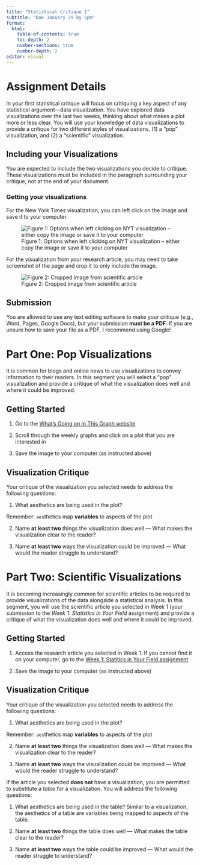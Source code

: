 ```yaml
---
title: "Statistical Critique 1"
subtitle: "Due January 29 by 5pm"
format: 
  html:
    table-of-contents: true
    toc-depth: 2
    number-sections: true
    number-depth: 2
editor: visual
---
```


# Assignment Details

In your first statistical critique will focus on critiquing a key aspect of any statistical argument---data visualization. You have explored data visualizations over the last two weeks, thinking about what makes a plot more or less clear. You will use your knowledge of data visualizations to provide a critique for two different styles of visualizations, (1) a "pop" visualization, and (2) a "scientific" visualization.

## Including your Visualizations

You are expected to include the two visualizations you decide to critique. These visualizations must be included in the paragraph surrounding your critique, not at the end of your document.

### Getting your visualizations

For the New York Times visualization, you can left click on the image and save it to your computer.

![Figure 1: Options when left clicking on NYT visualization -- either copy the image or save it to your computer](images/save_nyt.png)

For the visualization from your research article, you may need to take screenshot of the page and crop it to only include the image.

![Figure 2: Cropped image from scientific article](images/placebo_crop.png)

## Submission

You are allowed to use any text editing software to make your critique (e.g., Word, Pages, Google Docs), but your submission **must be a PDF**. If you are unsure how to save your file as a PDF, I recommend using Google!

# Part One: Pop Visualizations

It is common for blogs and online news to use visualizations to convey information to their readers. In this segment you will select a "pop" visualization and provide a critique of what the visualization does well and where it could be improved.

## Getting Started

1.  Go to the [What's Going on in This Graph website](https://www.nytimes.com/column/whats-going-on-in-this-graph)

2.  Scroll through the weekly graphs and click on a plot that you are interested in

3.  Save the image to your computer (as instructed above)

## Visualization Critique

Your critique of the visualization you selected needs to address the following questions:

1.  What aesthetics are being used in the plot?

::: callout-tip
Remember: `aes`thetics map **variables** to aspects of the plot
:::

2.  Name **at least two** things the visualization does well --- What makes the visualization clear to the reader?

3.  Name **at least two** ways the visualization could be improved --- What would the reader struggle to understand?

# Part Two: Scientific Visualizations

It is becoming increasingly common for scientific articles to be required to provide visualizations of the data alongside a statistical analysis. In this segment, you will use the scientific article you selected in Week 1 (your submission to the *Week 1: Statistics in Your Field* assignment) and provide a critique of what the visualization does well and where it could be improved.

## Getting Started

1.  Access the research article you selected in Week 1. If you cannot find it on your computer, go to the [Week 1: Statitics in Your Field assignment](https://canvas.calpoly.edu/)

2.  Save the image to your computer (as instructed above)

## Visualization Critique

Your critique of the visualization you selected needs to address the following questions:

1.  What aesthetics are being used in the plot?

::: callout-tip
Remember: `aes`thetics map **variables** to aspects of the plot
:::

2.  Name **at least two** things the visualization does well --- What makes the visualization clear to the reader?

3.  Name **at least two** ways the visualization could be improved --- What would the reader struggle to understand?

::: callout-caution
If the article you selected **does not** have a visualization, you are permitted to substitute a *table* for a visualization. You will address the following questions:

1.  What aesthetics are being used in the table? Similar to a visualization, the aesthetics of a table are variables being mapped to aspects of the table.

2.  Name **at least two** things the table does well --- What makes the table clear to the reader?

3.  Name **at least two** ways the table could be improved --- What would the reader struggle to understand?
:::
